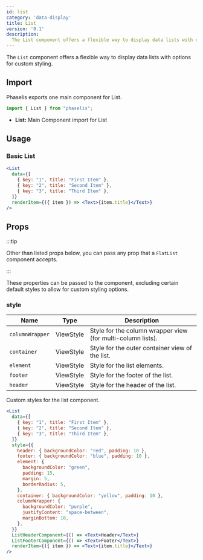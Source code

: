 ```yaml
---
id: list
category: 'data-display'
title: List
version: '0.1'
description:
  The List component offers a flexible way to display data lists with options for custom styling.
---
```


The `List` component offers a flexible way to display data lists with options for custom styling.

## Import

Phaselis exports one main component for List.

```js
import { List } from "phaselis";
```

- **List:** Main Component import for List

## Usage

### Basic List

```jsx
<List
  data={[
    { key: "1", title: "First Item" },
    { key: "2", title: "Second Item" },
    { key: "3", title: "Third Item" },
  ]}
  renderItem={({ item }) => <Text>{item.title}</Text>}
/>
```

## Props
:::tip

Other than listed props below, you can pass any prop that a `FlatList` component accepts.

:::

These properties can be passed to the component, excluding certain default styles to allow for custom styling options.

### style
| Name| Type | Description |
| ---- | ---- | ---- |
| `columnWrapper` | ViewStyle | Style for the column wrapper view (for multi-column lists). |
| `container`| ViewStyle | Style for the outer container view of the list.|
| `element`| ViewStyle | Style for the list elements.|
| `footer`| ViewStyle | Style for the footer of the list.|
| `header`| ViewStyle | Style for the header of the list.|

Custom styles for the list component.


```jsx
<List
  data={[
    { key: "1", title: "First Item" },
    { key: "2", title: "Second Item" },
    { key: "3", title: "Third Item" },
  ]}
  style={{
    header: { backgroundColor: "red", padding: 10 },
    footer: { backgroundColor: "blue", padding: 10 },
    element: {
      backgroundColor: "green",
      padding: 15,
      margin: 5,
      borderRadius: 5,
    },
    container: { backgroundColor: "yellow", padding: 10 },
    columnWrapper: {
      backgroundColor: "purple",
      justifyContent: "space-between",
      marginBottom: 10,
    },
  }}
  ListHeaderComponent={() => <Text>Header</Text>}
  ListFooterComponent={() => <Text>Footer</Text>}
  renderItem={({ item }) => <Text>{item.title}</Text>}
/>
```
